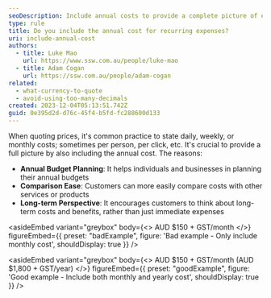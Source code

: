 ```yaml
---
seoDescription: Include annual costs to provide a complete picture of expenses and facilitate informed budget planning.
type: rule
title: Do you include the annual cost for recurring expenses?
uri: include-annual-cost
authors:
  - title: Luke Mao
    url: https://www.ssw.com.au/people/luke-mao
  - title: Adam Cogan
    url: https://ssw.com.au/people/adam-cogan
related:
  - what-currency-to-quote
  - avoid-using-too-many-decimals
created: 2023-12-04T05:13:51.742Z
guid: 0e395d2d-d76c-45f4-b5fd-fc288600d133
---
```


When quoting prices, it's common practice to state daily, weekly, or monthly costs; sometimes per person, per click, etc. It's crucial to provide a full picture by also including the annual cost. The reasons:
- **Annual Budget Planning**: It helps individuals and businesses in planning their annual budgets
- **Comparison Ease**: Customers can more easily compare costs with other services or products
- **Long-term Perspective**: It encourages customers to think about long-term costs and benefits, rather than just immediate expenses

<asideEmbed
  variant="greybox"
  body={<>
    AUD $150 + GST/month
  </>}
  figureEmbed={{
    preset: "badExample",
    figure: 'Bad example - Only include monthly cost',
    shouldDisplay: true
  }}
/>

<asideEmbed
  variant="greybox"
  body={<>
    AUD $150 + GST/month (AUD $1,800 + GST/year)
  </>}
  figureEmbed={{
    preset: "goodExample",
    figure: 'Good example - Include both monthly and yearly cost',
    shouldDisplay: true
  }}
/>